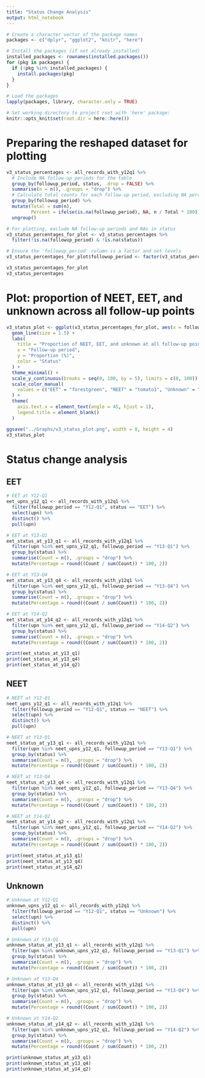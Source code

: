 ```yaml
---
title: "Status Change Analysis"
output: html_notebook
---
```


```r
# Create a character vector of the package names
packages <- c("dplyr", "ggplot2", "knitr", "here")

# Install the packages (if not already installed)
installed_packages <- rownames(installed.packages())
for (pkg in packages) {
  if (!pkg %in% installed_packages) {
    install.packages(pkg)
  }
}

# Load the packages
lapply(packages, library, character.only = TRUE)

# Set working directory to project root with 'here' package:
knitr::opts_knit$set(root.dir = here::here())

```

# Preparing the reshaped dataset for plotting
```r
v3_status_percentages <- all_records_with_y12q1 %>%
  # Include NA follow-up periods for the table
  group_by(followup_period, status, .drop = FALSE) %>%
  summarise(n = n(), .groups = "drop") %>%
  # Calculate total counts for each follow-up period, excluding NA percentages for the plot
  group_by(followup_period) %>%
  mutate(Total = sum(n), 
         Percent = ifelse(is.na(followup_period), NA, n / Total * 100)) %>%
  ungroup()

# For plotting, exclude NA follow-up periods and NAs in status
v3_status_percentages_for_plot <- v3_status_percentages %>%
  filter(!is.na(followup_period) & !is.na(status))

# Ensure the 'followup_period' column is a factor and set levels
v3_status_percentages_for_plot$followup_period <- factor(v3_status_percentages_for_plot$followup_period, levels = unique(v3_status_percentages_for_plot$followup_period))

v3_status_percentages_for_plot
v3_status_percentages
```

# Plot: proportion of NEET, EET, and unknown across all follow-up points
```r
v3_status_plot <- ggplot(v3_status_percentages_for_plot, aes(x = followup_period, y = Percent, color = status, group = status)) +
  geom_line(size = 1.5) +
  labs(
    title = "Proportion of NEET, EET, and unknown at all follow-up points",
    x = "Follow-up period",
    y = "Proportion (%)",
    color = "Status"
  ) +
  theme_minimal() +
  scale_y_continuous(breaks = seq(0, 100, by = 5), limits = c(0, 100)) +
  scale_color_manual(
    values = c("EET" = "forestgreen", "NEET" = "tomato1", "Unknown" = "grey")
  ) +
  theme(
    axis.text.x = element_text(angle = 45, hjust = 1),
    legend.title = element_blank()
  )

ggsave("../Graphs/v3_status_plot.png", width = 8, height = 4)
v3_status_plot
```

# Status change analysis
## EET
```r
# EET at Y12-Q1
eet_upns_y12_q1 <- all_records_with_y12q1 %>%
  filter(followup_period == "Y12-Q1", status == "EET") %>%
  select(upn) %>%
  distinct() %>%
  pull(upn)

# EET at Y13-Q1
eet_status_at_y13_q1 <- all_records_with_y12q1 %>%
  filter(upn %in% eet_upns_y12_q1, followup_period == "Y13-Q1") %>%
  group_by(status) %>%
  summarise(Count = n(), .groups = "drop") %>%
  mutate(Percentage = round((Count / sum(Count)) * 100, 2))

# EET at Y13-Q4
eet_status_at_y13_q4 <- all_records_with_y12q1 %>%
  filter(upn %in% eet_upns_y12_q1, followup_period == "Y13-Q4") %>%
  group_by(status) %>%
  summarise(Count = n(), .groups = "drop") %>%
  mutate(Percentage = round((Count / sum(Count)) * 100, 2))

# EET at Y14-Q2
eet_status_at_y14_q2 <- all_records_with_y12q1 %>%
  filter(upn %in% eet_upns_y12_q1, followup_period == "Y14-Q2") %>%
  group_by(status) %>%
  summarise(Count = n(), .groups = "drop") %>%
  mutate(Percentage = round((Count / sum(Count)) * 100, 2))

print(eet_status_at_y13_q1)
print(eet_status_at_y13_q4)
print(eet_status_at_y14_q2)

```
## NEET
```r
# NEET at Y12-Q1
neet_upns_y12_q1 <- all_records_with_y12q1 %>%
  filter(followup_period == "Y12-Q1", status == "NEET") %>%
  select(upn) %>%
  distinct() %>%
  pull(upn)

# NEET at Y13-Q1
neet_status_at_y13_q1 <- all_records_with_y12q1 %>%
  filter(upn %in% neet_upns_y12_q1, followup_period == "Y13-Q1") %>%
  group_by(status) %>%
  summarise(Count = n(), .groups = "drop") %>%
  mutate(Percentage = round((Count / sum(Count)) * 100, 2))

# NEET at Y13-Q4
neet_status_at_y13_q4 <- all_records_with_y12q1 %>%
  filter(upn %in% neet_upns_y12_q1, followup_period == "Y13-Q4") %>%
  group_by(status) %>%
  summarise(Count = n(), .groups = "drop") %>%
  mutate(Percentage = round((Count / sum(Count)) * 100, 2))

# NEET at Y14-Q2
neet_status_at_y14_q2 <- all_records_with_y12q1 %>%
  filter(upn %in% neet_upns_y12_q1, followup_period == "Y14-Q2") %>%
  group_by(status) %>%
  summarise(Count = n(), .groups = "drop") %>%
  mutate(Percentage = round((Count / sum(Count)) * 100, 2))

print(neet_status_at_y13_q1)
print(neet_status_at_y13_q4)
print(neet_status_at_y14_q2)
```

## Unknown
```r
# Unknown at Y12-Q1
unknown_upns_y12_q1 <- all_records_with_y12q1 %>%
  filter(followup_period == "Y12-Q1", status == "Unknown") %>%
  select(upn) %>%
  distinct() %>%
  pull(upn)

# Unknown at Y13-Q1
unknown_status_at_y13_q1 <- all_records_with_y12q1 %>%
  filter(upn %in% unknown_upns_y12_q1, followup_period == "Y13-Q1") %>%
  group_by(status) %>%
  summarise(Count = n(), .groups = "drop") %>%
  mutate(Percentage = round((Count / sum(Count)) * 100, 2))

# Unknown at Y13-Q4
unknown_status_at_y13_q4 <- all_records_with_y12q1 %>%
  filter(upn %in% unknown_upns_y12_q1, followup_period == "Y13-Q4") %>%
  group_by(status) %>%
  summarise(Count = n(), .groups = "drop") %>%
  mutate(Percentage = round((Count / sum(Count)) * 100, 2))

# Unknown at Y14-Q2
unknown_status_at_y14_q2 <- all_records_with_y12q1 %>%
  filter(upn %in% unknown_upns_y12_q1, followup_period == "Y14-Q2") %>%
  group_by(status) %>%
  summarise(Count = n(), .groups = "drop") %>%
  mutate(Percentage = round((Count / sum(Count)) * 100, 2))

print(unknown_status_at_y13_q1)
print(unknown_status_at_y13_q4)
print(unknown_status_at_y14_q2)
```


